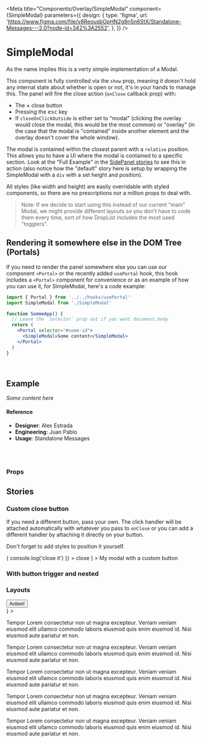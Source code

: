 
<Meta
  title="Components/Overlay/SimpleModal"
  component={SimpleModal}
  parameters={{
    design: {
      type: 'figma',
      url:
        'https://www.figma.com/file/v8ReousbOpHN2g9n5n6StX/Standalone-Messages---2.0?node-id=342%3A2552',
    },
  }}
/>

# SimpleModal

As the name implies this is a verty simple implementation of a Modal.

This component is fully controlled via the `show` prop, meaning it doesn't hold any internal state about whether is open or not, it's in your hands to manage this. The panel will fire the close action (`onClose` callback prop) with:

- The &times; close button
- Pressing the <kbd>esc</kbd> key
- If `closeOnClickOutside` is either set to "modal" (clicking the overlay would close the modal, this would be the most common) or "overlay" (in the case that the modal is "contained" inside another element and the overlay doesn't cover the whole window).

The modal is contained within the closest parent with a `relative` position. This allows you to have a UI where the modal is contained to a specific section. Look at the "Full Example" in the [SidePanel stories](/docs/components-overlay-sidepanel--full-example) to see this in action (also notice how the "default" story here is setup by wrapping the SimpleModal with a `div` with a set height and position).

All styles (like width and height) are easily overridable with styled components, so there are no prescriptions nor a million props to deal with.

> Note: If we decide to start using this instead of our current "main" Modal, we might provide different layouts so you don't have to code them every time, sort of how DropList includes the most used "togglers".

## Rendering it somewhere else in the DOM Tree (Portals)

If you need to render the panel somewhere else you can use our component `<Portal>` or the recently added `usePortal` hook, this hook includes a `<Portal>` component for convenience or as an example of how you can use it, for SimpleModal, here's a code example:

```jsx
import { Portal } from '../../hooks/usePortal'
import SimpleModal from './SimpleModal'

function SommeApp() {
  // Leave the `selector` prop out if you want document.body
  return (
    <Portal selector="#some-id">
      <SimpleModal>Some content</SimpleModal>
    </Portal>
  )
}
```

<br />

## Example

<Canvas>
  <Story name="default">
    <div style={{ position: 'relative', height: '450px' }}>
      <SimpleModal show focusModalOnShow={false}>
        <em>Some content here</em>
      </SimpleModal>
    </div>
  </Story>
</Canvas>

#### Reference

- **Designer**: Alex Estrada
- **Engineering**: Juan Pablo
- **Usage**: Standalone Messages

<br />
<br />

### Props

<ArgsTable of={SimpleModal} />

## Stories

### Custom close button

If you need a different button, pass your own. The click handler will be attached automatically with whatever you pass to `onClose` or you can add a different handler by attaching it directly on your button.

Don't forget to add styles to position it yourself.

<Canvas>
  <Story name="custom close button">
    <div style={{ position: 'relative', height: '450px' }}>
      <SimpleModal
        show
        focusModalOnShow={false}
        customCloseButton={
          <button
            onClick={() => {
              console.log('close it')
            }}
          >
            close
          </button>
        }
      >
        My modal with a custom button
      </SimpleModal>
    </div>
  </Story>
</Canvas>

### With button trigger and nested

<Canvas>
  <Story name="with trigger and nested">
    <div style={{ position: 'relative', height: '450px' }}>
      <SimpleModalWithTrigger />
    </div>
  </Story>
</Canvas>

### Layouts

<Canvas>
  <Story name="header and footer layout">
    <div style={{ position: 'relative', height: '650px' }}>
      <SimpleModal show focusModalOnShow={false} width="700px">
        <HeaderAndFooter
          withSimpleBar
          heading="Modal title"
          footer={
            <div
              style={{
                display: 'flex',
                flexDirection: 'column',
                justifyContent: 'center',
                height: '100%',
              }}
            >
              <Button theme="blue">Action!</Button>
            </div>
          }
        >
          <p>
            Tempor Lorem consectetur non ut magna excepteur. Veniam veniam
            eiusmod elit ullamco commodo laboris eiusmod quis enim eiusmod id.
            Nisi eiusmod aute pariatur et non.
          </p>
          <p>
            Tempor Lorem consectetur non ut magna excepteur. Veniam veniam
            eiusmod elit ullamco commodo laboris eiusmod quis enim eiusmod id.
            Nisi eiusmod aute pariatur et non.
          </p>
          <p>
            Tempor Lorem consectetur non ut magna excepteur. Veniam veniam
            eiusmod elit ullamco commodo laboris eiusmod quis enim eiusmod id.
            Nisi eiusmod aute pariatur et non.
          </p>
          <p>
            Tempor Lorem consectetur non ut magna excepteur. Veniam veniam
            eiusmod elit ullamco commodo laboris eiusmod quis enim eiusmod id.
            Nisi eiusmod aute pariatur et non.
          </p>
          <p>
            Tempor Lorem consectetur non ut magna excepteur. Veniam veniam
            eiusmod elit ullamco commodo laboris eiusmod quis enim eiusmod id.
            Nisi eiusmod aute pariatur et non.
          </p>
        </HeaderAndFooter>
      </SimpleModal>
    </div>
  </Story>
</Canvas>

<Canvas>
  <Story name="confirmation layout">
    <div style={{ position: 'relative', height: '450px' }}>
      <SimpleModal show>
        <Confirmation
          heading="Are you sure?"
          body="You are about to merge the selected conversation with this one — this action cannot be undone."
          mainButtonText="Okay"
          cancelButtonText="Cancel"
        />
      </SimpleModal>
    </div>
    <div style={{ position: 'relative', height: '450px' }}>
      <SimpleModal show>
        <Confirmation
          heading="Are you sure?"
          body="You are about to merge the selected conversation with this one — this action cannot be undone."
          mainButtonText="Okay"
          cancelButtonText="Cancel"
          danger
        />
      </SimpleModal>
    </div>
    <div style={{ position: 'relative', height: '450px' }}>
      <SimpleModal show>
        <Confirmation
          heading="Are you sure?"
          mainButtonText="Okay"
          cancelButtonText="Cancel"
        />
      </SimpleModal>
    </div>
  </Story>
</Canvas>
